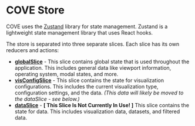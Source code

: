 
<Meta
  title="Store/COVE Store"
/>

# COVE Store
COVE uses the [Zustand](https://docs.pmnd.rs/zustand) library for state management. Zustand is a lightweight state management library that uses React hooks.

The store is separated into three separate slices. Each slice has its own reducers and actions:

- **[globalSlice](./?path=/docs/store-slices-globalslice--docs)** - This slice contains global state that is used throughout the application. This includes general data like viewport information, operating system, modal states, and more.
- **[visConfigSlice](./?path=/docs/store-slices-visconfigslice--docs)** - This slice contains the state for visualization configurations. This includes the current visualization type, configuration settings, and the data. _(This data will likely be moved to the dataSlice - see below.)_
- **[dataSlice](./?path=/docs/store-slices-dataslice--docs)** - **[ This Slice Is Not Currently In Use! ]** This slice contains the state for data. This includes visualization data, datasets, and filtered data.
